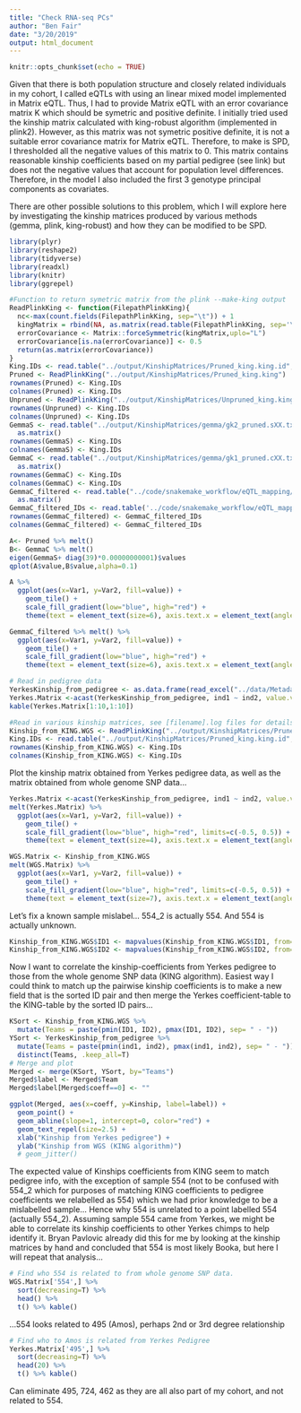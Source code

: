 ```yaml
---
title: "Check RNA-seq PCs"
author: "Ben Fair"
date: "3/20/2019"
output: html_document
---
```


```r
knitr::opts_chunk$set(echo = TRUE)
```

Given that there is both population structure and closely related individuals in my cohort, I called eQTLs with using an linear mixed model implemented in Matrix eQTL. Thus, I had to provide Matrix eQTL with an error covariance matrix K which should be symetric and positive definite. I initially tried used the kinship matrix calculated with king-robust algorithm (implemented in plink2). However, as this matrix was not symetric positive definite, it is not a suitable error covariance matrix for Matrix eQTL. Therefore, to make is SPD, I thresholded all the negative values of this matrix to 0. This matrix contains reasonable kinship coefficients based on my partial pedigree (see link) but does not the negative values that account for population level differences. Therefore, in the model I also included the first 3 genotype principal components as covariates.

There are other possible solutions to this problem, which I will explore here by investigating the kinship matrices produced by various methods (gemma, plink, king-robust) and how they can be modified to be SPD.


```r
library(plyr)
library(reshape2)
library(tidyverse)
library(readxl)
library(knitr)
library(ggrepel)

#Function to return symetric matrix from the plink --make-king output
ReadPlinkKing <- function(FilepathPlinkKing){
  nc<-max(count.fields(FilepathPlinkKing, sep="\t")) + 1
  kingMatrix = rbind(NA, as.matrix(read.table(FilepathPlinkKing, sep='\t', col.names=1:nc, fill=T)));
  errorCovariance <- Matrix::forceSymmetric(kingMatrix,uplo="L")
  errorCovariance[is.na(errorCovariance)] <- 0.5
  return(as.matrix(errorCovariance))
}
King.IDs <- read.table("../output/KinshipMatrices/Pruned_king.king.id", stringsAsFactors = F)$V1
Pruned <- ReadPlinkKing("../output/KinshipMatrices/Pruned_king.king")
rownames(Pruned) <- King.IDs
colnames(Pruned) <- King.IDs
Unpruned <- ReadPlinkKing("../output/KinshipMatrices/Unpruned_king.king")
rownames(Unpruned) <- King.IDs
colnames(Unpruned) <- King.IDs
GemmaS <- read.table("../output/KinshipMatrices/gemma/gk2_pruned.sXX.txt") %>%
  as.matrix()
rownames(GemmaS) <- King.IDs
colnames(GemmaS) <- King.IDs
GemmaC <- read.table("../output/KinshipMatrices/gemma/gk1_pruned.cXX.txt") %>%
  as.matrix()
rownames(GemmaC) <- King.IDs
colnames(GemmaC) <- King.IDs
GemmaC_filtered <- read.table("../code/snakemake_workflow/eQTL_mapping/Kinship/GRM.cXX.txt") %>%
  as.matrix()
GemmaC_filtered_IDs <- read.table('../code/snakemake_workflow/eQTL_mapping/Kinship/GRM.king.id', stringsAsFactors = F)$V1
rownames(GemmaC_filtered) <- GemmaC_filtered_IDs
colnames(GemmaC_filtered) <- GemmaC_filtered_IDs

A<- Pruned %>% melt()
B<- GemmaC %>% melt()
eigen(GemmaS+ diag(39)*0.00000000001)$values 
qplot(A$value,B$value,alpha=0.1)

A %>%
  ggplot(aes(x=Var1, y=Var2, fill=value)) +
    geom_tile() +
    scale_fill_gradient(low="blue", high="red") +
    theme(text = element_text(size=6), axis.text.x = element_text(angle=90, hjust=1))

GemmaC_filtered %>% melt() %>%
  ggplot(aes(x=Var1, y=Var2, fill=value)) +
    geom_tile() +
    scale_fill_gradient(low="blue", high="red") +
    theme(text = element_text(size=6), axis.text.x = element_text(angle=90, hjust=1))
```

```r
# Read in pedigree data
YerkesKinship_from_pedigree <- as.data.frame(read_excel("../data/Metadata.xlsx", sheet="Yerkes.coan", col_types = c("text", "text", "numeric")))
Yerkes.Matrix <-acast(YerkesKinship_from_pedigree, ind1 ~ ind2, value.var="coeff", fill=0)
kable(Yerkes.Matrix[1:10,1:10])

#Read in various kinship matrices, see [filename].log files for details on the software and parameters that created each [filename] kinship matrix.
Kinship_from_KING.WGS <- ReadPlinkKing("../output/KinshipMatrices/Pruned_king.king")
King.IDs <- read.table("../output/KinshipMatrices/Pruned_king.king.id", stringsAsFactors = F)$V1
rownames(Kinship_from_KING.WGS) <- King.IDs
colnames(Kinship_from_KING.WGS) <- King.IDs
```
Plot the kinship matrix obtained from Yerkes pedigree data, as well as the matrix obtained from whole genome SNP data...

```r
Yerkes.Matrix <-acast(YerkesKinship_from_pedigree, ind1 ~ ind2, value.var="coeff", fill=0)
melt(Yerkes.Matrix) %>%
  ggplot(aes(x=Var1, y=Var2, fill=value)) +
    geom_tile() +
    scale_fill_gradient(low="blue", high="red", limits=c(-0.5, 0.5)) +
    theme(text = element_text(size=4), axis.text.x = element_text(angle=90, hjust=1))

WGS.Matrix <- Kinship_from_KING.WGS
melt(WGS.Matrix) %>%
  ggplot(aes(x=Var1, y=Var2, fill=value)) +
    geom_tile() +
    scale_fill_gradient(low="blue", high="red", limits=c(-0.5, 0.5)) +
    theme(text = element_text(size=7), axis.text.x = element_text(angle=90, hjust=1))
```


Let's fix a known sample mislabel... 554_2 is actually 554. And 554 is actually unknown.
```r
Kinship_from_KING.WGS$ID1 <- mapvalues(Kinship_from_KING.WGS$ID1, from=c("554_2"), to=c("554"))
Kinship_from_KING.WGS$ID2 <- mapvalues(Kinship_from_KING.WGS$ID2, from=c("554_2"), to=c("554"))
```


Now I want to correlate the kinship-coefficients from Yerkes pedigree to those from the whole genome SNP data (KING algorithm). Easiest way I could think to match up the pairwise kinship coefficients is to make a new field that is the sorted ID pair and then merge the Yerkes coefficient-table to the KING-table by the sorted ID pairs...

```r
KSort <- Kinship_from_KING.WGS %>%
  mutate(Teams = paste(pmin(ID1, ID2), pmax(ID1, ID2), sep= " - "))
YSort <- YerkesKinship_from_pedigree %>%
  mutate(Teams = paste(pmin(ind1, ind2), pmax(ind1, ind2), sep= " - ")) %>%
  distinct(Teams, .keep_all=T)
# Merge and plot
Merged <- merge(KSort, YSort, by="Teams")
Merged$label <- Merged$Team
Merged$label[Merged$coeff==0] <- ""

ggplot(Merged, aes(x=coeff, y=Kinship, label=label)) +
  geom_point() +
  geom_abline(slope=1, intercept=0, color="red") +
  geom_text_repel(size=2.5) +
  xlab("Kinship from Yerkes pedigree") +
  ylab("Kinship from WGS (KING algorithm)")
  # geom_jitter()
```

The expected value of Kinships coefficients from KING seem to match pedigree info, with the exception of sample 554 (not to be confused with 554_2 which for purposes of matching KING coefficients to pedigree coefficients we relabelled as 554) which we had prior knowledge to be a mislabelled sample... Hence why 554 is unrelated to a point labelled 554 (actually 554_2). Assuming sample 554 came from Yerkes, we might be able to correlate its kinship coefficients to other Yerkes chimps to help identify it. Bryan Pavlovic already did this for me by looking at the kinship matrices by hand and concluded that 554 is most likely Booka, but here I will repeat that analysis...

```r
# Find who 554 is related to from whole genome SNP data.
WGS.Matrix['554',] %>%
  sort(decreasing=T) %>%
  head() %>%
  t() %>% kable()
```
...554 looks related to 495 (Amos), perhaps 2nd or 3rd degree relationship

```r
# Find who to Amos is related from Yerkes Pedigree
Yerkes.Matrix['495',] %>%
  sort(decreasing=T) %>%
  head(20) %>%
  t() %>% kable()
```
Can eliminate 495, 724, 462 as they are all also part of my cohort, and not related to 554.
